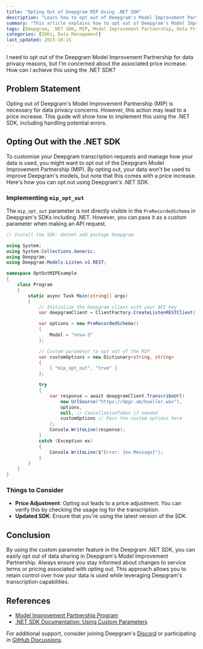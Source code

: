 ```yaml
---
title: "Opting Out of Deepgram MIP Using .NET SDK"
description: "Learn how to opt out of Deepgram's Model Improvement Partnership using the .NET SDK, including practical code examples and error handling."
summary: "This article explains how to opt out of Deepgram's Model Improvement Partnership (MIP) when using the .NET SDK. It covers the necessary steps, potential price implications, and provides guidance on using custom parameters with the SDK."
tags: [Deepgram, .NET SDK, MIP, Model Improvement Partnership, Data Privacy]
categories: [SDKs, Data Management]
last_updated: 2023-10-15
---
```


<CommunityQuestion>I need to opt out of the Deepgram Model Improvement Partnership for data privacy reasons, but I'm concerned about the associated price increase. How can I achieve this using the .NET SDK?</CommunityQuestion>

## Problem Statement

Opting out of Deepgram's Model Improvement Partnership (MIP) is necessary for data privacy concerns. However, this action may lead to a price increase. This guide will show how to implement this using the .NET SDK, including handling potential errors.

## Opting Out with the .NET SDK

To customise your Deepgram transcription requests and manage how your data is used, you might want to opt out of the Deepgram Model Improvement Partnership (MIP). By opting out, your data won't be used to improve Deepgram's models, but note that this comes with a price increase. Here's how you can opt out using Deepgram's .NET SDK.

### Implementing `mip_opt_out`

The `mip_opt_out` parameter is not directly visible in the `PreRecordedSchema` in Deepgram's SDKs including .NET. However, you can pass it as a custom parameter when making an API request.

```csharp
// Install the SDK: dotnet add package Deepgram

using System;
using System.Collections.Generic;
using Deepgram;
using Deepgram.Models.Listen.v1.REST;

namespace OptOutMIPExample
{
    class Program
    {
        static async Task Main(string[] args)
        {
            // Initialize the Deepgram client with your API key
            var deepgramClient = ClientFactory.CreateListenRESTClient();

            var options = new PreRecordedSchema()
            {
                Model = "nova-3"
            };

            // Custom parameter to opt out of the MIP
            var customOptions = new Dictionary<string, string>
            {
                { "mip_opt_out", "true" }
            };

            try
            {
                var response = await deepgramClient.TranscribeUrl(
                    new UrlSource("https://dpgr.am/bueller.wav"),
                    options,
                    null, // CancellationToken if needed
                    customOptions // Pass the custom options here
                );
                Console.WriteLine(response);
            }
            catch (Exception ex)
            {
                Console.WriteLine($"Error: {ex.Message}");
            }
        }
    }
}
```

### Things to Consider

- **Price Adjustment**: Opting out leads to a price adjustment. You can verify this by checking the usage log for the transcription.
- **Updated SDK**: Ensure that you're using the latest version of the SDK.

## Conclusion

By using the custom parameter feature in the Deepgram .NET SDK, you can easily opt out of data sharing in Deepgram's Model Improvement Partnership. Always ensure you stay informed about changes to service terms or pricing associated with opting out. This approach allows you to retain control over how your data is used while leveraging Deepgram's transcription capabilities.

## References

- [Model Improvement Partnership Program](/docs/the-deepgram-model-improvement-partnership-program)
- [.NET SDK Documentation: Using Custom Parameters](/docs/using-custom-parameters-sdks#net-sdk)

For additional support, consider joining Deepgram's [Discord](https://discord.com/invite/xWRaCDB) or participating in [GitHub Discussions](https://github.com/deepgram/deepgram-js-sdk/discussions).